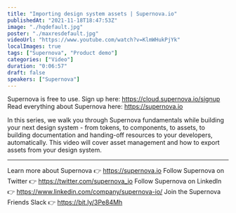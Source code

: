 ```yaml
---
title: "Importing design system assets | Supernova.io"
publishedAt: "2021-11-18T18:47:53Z"
image: "./hqdefault.jpg"
poster: "./maxresdefault.jpg"
videoUrl: "https://www.youtube.com/watch?v=KlmWHukPjYk"
localImages: true
tags: ["Supernova", "Product demo"]
categories: ["Video"]
duration: "0:06:57"
draft: false
speakers: ["Supernova"]
---
```


Supernova is free to use. Sign up here: https://cloud.supernova.io/signup
Read everything about Supernova here: https://supernova.io

In this series, we walk you through Supernova fundamentals while building your next design system - from tokens, to components, to assets, to building documentation and handing-off resources to your developers, automatically. This video will cover asset management and how to export assets from your design system.

---

Learn more about Supernova 👉 https://supernova.io
Follow Supernova on Twitter 👉 https://twitter.com/supernova_io
Follow Supernova on LinkedIn 👉 https://www.linkedin.com/company/supernova-io/
Join the Supernova Friends Slack 👉 https://bit.ly/3Pe84Mh
